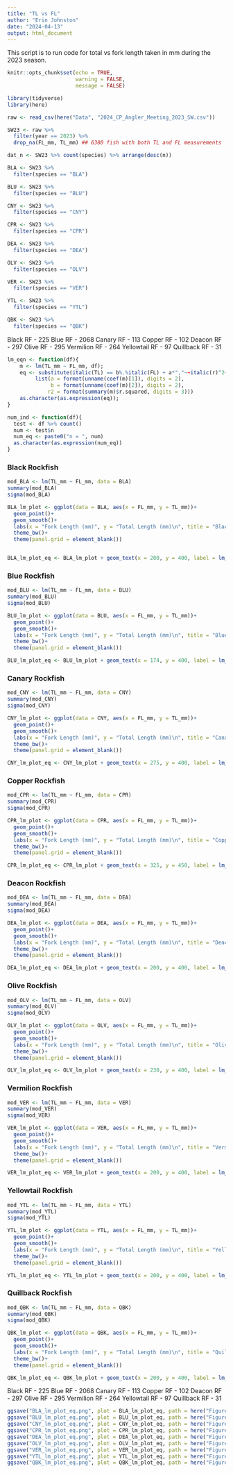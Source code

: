 ```yaml
---
title: "TL vs FL"
author: "Erin Johnston"
date: "2024-04-13"
output: html_document
---
```


This script is to run code for total vs fork length taken in mm during the 2023 season.


```r

knitr::opts_chunk$set(echo = TRUE,
                      warning = FALSE,
                      message = FALSE)

```

```r

library(tidyverse)
library(here)

```

```r

raw <- read_csv(here("Data", "2024_CP_Angler_Meeting_2023_SW.csv"))

SW23 <- raw %>%
  filter(year == 2023) %>%
  drop_na(FL_mm, TL_mm) ## 6380 fish with both TL and FL measurements

dat_n <- SW23 %>% count(species) %>% arrange(desc(n))

BLA <- SW23 %>%
  filter(species == "BLA")

BLU <- SW23 %>%
  filter(species == "BLU")

CNY <- SW23 %>%
  filter(species == "CNY")

CPR <- SW23 %>%
  filter(species == "CPR")

DEA <- SW23 %>%
  filter(species == "DEA")

OLV <- SW23 %>%
  filter(species == "OLV")

VER <- SW23 %>%
  filter(species == "VER")

YTL <- SW23 %>%
  filter(species == "YTL")

QBK <- SW23 %>%
  filter(species == "QBK")

```

Black RF - 225
Blue RF - 2068
Canary RF - 113
Copper RF - 102
Deacon RF - 297
Olive RF - 295
Vermilion RF - 264
Yellowtail RF - 97
Quillback RF - 31

```r

lm_eqn <- function(df){
    m <- lm(TL_mm ~ FL_mm, df);
    eq <- substitute(italic(TL) == b%.%italic(FL) + a*","~~italic(r)^2~"="~r2*, 
         list(a = format(unname(coef(m)[1]), digits = 2),
              b = format(unname(coef(m)[2]), digits = 2),
             r2 = format(summary(m)$r.squared, digits = 3)))
    as.character(as.expression(eq));
}

num_ind <- function(df){
  test <- df %>% count()
  num <- test$n
  num_eq <- paste0("n = ", num)
  as.character(as.expression(num_eq))
}
```


### Black Rockfish

```r

mod_BLA <- lm(TL_mm ~ FL_mm, data = BLA)
summary(mod_BLA)
sigma(mod_BLA)

BLA_lm_plot <- ggplot(data = BLA, aes(x = FL_mm, y = TL_mm))+
  geom_point()+
  geom_smooth()+
  labs(x = "Fork Length (mm)", y = "Total Length (mm)\n", title = "Black Rockfish")+
  theme_bw()+
  theme(panel.grid = element_blank())


BLA_lm_plot_eq <- BLA_lm_plot + geom_text(x = 200, y = 400, label = lm_eqn(BLA), parse = TRUE, size = 7)+ geom_text(x = 200, y = 300, label = num_ind(BLA), size = 7)

```
### Blue Rockfish

```r

mod_BLU <- lm(TL_mm ~ FL_mm, data = BLU)
summary(mod_BLU)
sigma(mod_BLU)

BLU_lm_plot <- ggplot(data = BLU, aes(x = FL_mm, y = TL_mm))+
  geom_point()+
  geom_smooth()+
  labs(x = "Fork Length (mm)", y = "Total Length (mm)\n", title = "Blue Rockfish")+
  theme_bw()+
  theme(panel.grid = element_blank())

BLU_lm_plot_eq <- BLU_lm_plot + geom_text(x = 174, y = 400, label = lm_eqn(BLU), parse = TRUE, size = 7)+ geom_text(x = 175, y = 300, label = num_ind(BLU), size = 7)


```

### Canary Rockfish

```r

mod_CNY <- lm(TL_mm ~ FL_mm, data = CNY)
summary(mod_CNY)
sigma(mod_CNY)

CNY_lm_plot <- ggplot(data = CNY, aes(x = FL_mm, y = TL_mm))+
  geom_point()+
  geom_smooth()+
  labs(x = "Fork Length (mm)", y = "Total Length (mm)\n", title = "Canary Rockfish")+
  theme_bw()+
  theme(panel.grid = element_blank())

CNY_lm_plot_eq <- CNY_lm_plot + geom_text(x = 275, y = 400, label = lm_eqn(CNY), parse = TRUE)


```

### Copper Rockfish

```r

mod_CPR <- lm(TL_mm ~ FL_mm, data = CPR)
summary(mod_CPR)
sigma(mod_CPR)

CPR_lm_plot <- ggplot(data = CPR, aes(x = FL_mm, y = TL_mm))+
  geom_point()+
  geom_smooth()+
  labs(x = "Fork Length (mm)", y = "Total Length (mm)\n", title = "Copper Rockfish")+
  theme_bw()+
  theme(panel.grid = element_blank())

CPR_lm_plot_eq <- CPR_lm_plot + geom_text(x = 325, y = 450, label = lm_eqn(CPR), parse = TRUE)


```

### Deacon Rockfish

```r

mod_DEA <- lm(TL_mm ~ FL_mm, data = DEA)
summary(mod_DEA)
sigma(mod_DEA)

DEA_lm_plot <- ggplot(data = DEA, aes(x = FL_mm, y = TL_mm))+
  geom_point()+
  geom_smooth()+
  labs(x = "Fork Length (mm)", y = "Total Length (mm)\n", title = "Deacon Rockfish")+
  theme_bw()+
  theme(panel.grid = element_blank())

DEA_lm_plot_eq <- DEA_lm_plot + geom_text(x = 200, y = 400, label = lm_eqn(DEA), parse = TRUE)


```

### Olive Rockfish

```r

mod_OLV <- lm(TL_mm ~ FL_mm, data = OLV)
summary(mod_OLV)
sigma(mod_OLV)

OLV_lm_plot <- ggplot(data = OLV, aes(x = FL_mm, y = TL_mm))+
  geom_point()+
  geom_smooth()+
  labs(x = "Fork Length (mm)", y = "Total Length (mm)\n", title = "Olive Rockfish")+
  theme_bw()+
  theme(panel.grid = element_blank())

OLV_lm_plot_eq <- OLV_lm_plot + geom_text(x = 230, y = 400, label = lm_eqn(OLV), parse = TRUE)


```

### Vermilion Rockfish

```r

mod_VER <- lm(TL_mm ~ FL_mm, data = VER)
summary(mod_VER)
sigma(mod_VER)

VER_lm_plot <- ggplot(data = VER, aes(x = FL_mm, y = TL_mm))+
  geom_point()+
  geom_smooth()+
  labs(x = "Fork Length (mm)", y = "Total Length (mm)\n", title = "Vermilion Rockfish")+
  theme_bw()+
  theme(panel.grid = element_blank())

VER_lm_plot_eq <- VER_lm_plot + geom_text(x = 200, y = 400, label = lm_eqn(VER), parse = TRUE)


```

### Yellowtail Rockfish

```r

mod_YTL <- lm(TL_mm ~ FL_mm, data = YTL)
summary(mod_YTL)
sigma(mod_YTL)

YTL_lm_plot <- ggplot(data = YTL, aes(x = FL_mm, y = TL_mm))+
  geom_point()+
  geom_smooth()+
  labs(x = "Fork Length (mm)", y = "Total Length (mm)\n", title = "Yellowtail Rockfish")+
  theme_bw()+
  theme(panel.grid = element_blank())

YTL_lm_plot_eq <- YTL_lm_plot + geom_text(x = 200, y = 400, label = lm_eqn(YTL), parse = TRUE)


```

### Quillback Rockfish

```r

mod_QBK <- lm(TL_mm ~ FL_mm, data = QBK)
summary(mod_QBK)
sigma(mod_QBK)

QBK_lm_plot <- ggplot(data = QBK, aes(x = FL_mm, y = TL_mm))+
  geom_point()+
  geom_smooth()+
  labs(x = "Fork Length (mm)", y = "Total Length (mm)\n", title = "Quillback Rockfish")+
  theme_bw()+
  theme(panel.grid = element_blank())

QBK_lm_plot_eq <- QBK_lm_plot + geom_text(x = 200, y = 400, label = lm_eqn(QBK), parse = TRUE)


```

Black RF - 225
Blue RF - 2068
Canary RF - 113
Copper RF - 102
Deacon RF - 297
Olive RF - 295
Vermilion RF - 264
Yellowtail RF - 97
Quillback RF - 31
```r


ggsave("BLA_lm_plot_eq.png", plot = BLA_lm_plot_eq, path = here("Figures"), dpi = 800, height = 5, width = 7)
ggsave("BLU_lm_plot_eq.png", plot = BLU_lm_plot_eq, path = here("Figures"), dpi = 800, height = 5, width = 7)
ggsave("CNY_lm_plot_eq.png", plot = CNY_lm_plot_eq, path = here("Figures"), dpi = 800, height = 5, width = 7)
ggsave("CPR_lm_plot_eq.png", plot = CPR_lm_plot_eq, path = here("Figures"), dpi = 800, height = 5, width = 7)
ggsave("DEA_lm_plot_eq.png", plot = DEA_lm_plot_eq, path = here("Figures"), dpi = 800, height = 5, width = 7)
ggsave("OLV_lm_plot_eq.png", plot = OLV_lm_plot_eq, path = here("Figures"), dpi = 800, height = 5, width = 7)
ggsave("VER_lm_plot_eq.png", plot = VER_lm_plot_eq, path = here("Figures"), dpi = 800, height = 5, width = 7)
ggsave("YTL_lm_plot_eq.png", plot = YTL_lm_plot_eq, path = here("Figures"), dpi = 800, height = 5, width = 7)
ggsave("QBK_lm_plot_eq.png", plot = QBK_lm_plot_eq, path = here("Figures"), dpi = 800, height = 5, width = 7)

```

